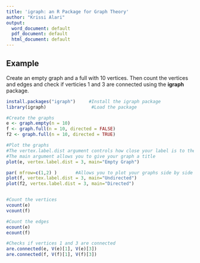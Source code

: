 ```yaml
---
title: 'igraph: an R Package for Graph Theory'
author: "Krissi Alari"
output:
  word_document: default
  pdf_document: default
  html_document: default
---
```



## Example
Create an empty graph and a full with 10 vertices. Then count the vertices and edges and check if verticies 1 and 3 are connected using the **igraph** package. 
```r
install.packages("igraph")     #Install the igraph package
library(igraph)                 #Load the package 

#Create the graphs
e <- graph.empty(n = 10)
f <- graph.full(n = 10, directed = FALSE)
f2 <- graph.full(n = 10, directed = TRUE)

#Plot the graphs
#The vertex.label.dist argument controls how close your label is to the vertex
#The main argument allows you to give your graph a title
plot(e, vertex.label.dist = 3, main="Empty Graph")

par( mfrow=c(1,2) )       #Allows you to plot your graphs side by side
plot(f, vertex.label.dist = 3, main="Undirected")
plot(f2, vertex.label.dist = 3, main="Directed")


#Count the vertices 
vcount(e)
vcount(f)

#Count the edges
ecount(e)
ecount(f)

#Checks if vertices 1 and 3 are connected
are.connected(e, V(e)[1], V(e)[3])
are.connected(f, V(f)[1], V(f)[3])
```

